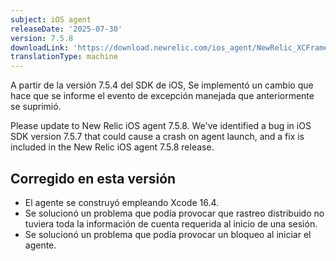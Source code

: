 ```yaml
---
subject: iOS agent
releaseDate: '2025-07-30'
version: 7.5.8
downloadLink: 'https://download.newrelic.com/ios_agent/NewRelic_XCFramework_Agent_7.5.8.zip'
translationType: machine
---
```


<Callout variant="important">
  A partir de la versión 7.5.4 del SDK de iOS, Se implementó un cambio que hace que se informe el evento de excepción manejada que anteriormente se suprimió.

  Please update to New Relic iOS agent 7.5.8. We&apos;ve identified a bug in iOS SDK version 7.5.7 that could cause a crash on agent launch, and a fix is included in the New Relic iOS agent 7.5.8 release.
</Callout>

## Corregido en esta versión

* El agente se construyó empleando Xcode 16.4.
* Se solucionó un problema que podía provocar que rastreo distribuido no tuviera toda la información de cuenta requerida al inicio de una sesión.
* Se solucionó un problema que podía provocar un bloqueo al iniciar el agente.